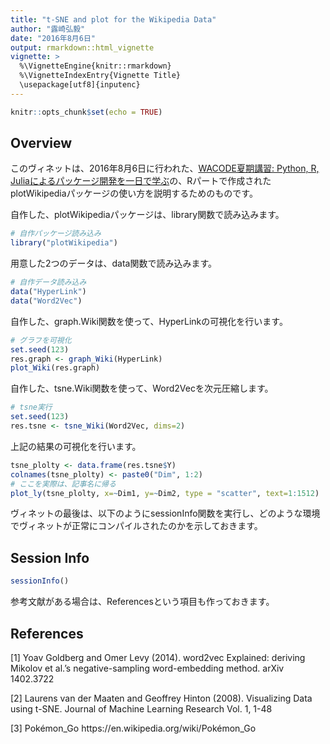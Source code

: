 ```yaml
---
title: "t-SNE and plot for the Wikipedia Data"
author: "露崎弘毅"
date: "2016年8月6日"
output: rmarkdown::html_vignette
vignette: >
  %\VignetteEngine{knitr::rmarkdown}
  %\VignetteIndexEntry{Vignette Title}
  \usepackage[utf8]{inputenc}
---
```


```r
knitr::opts_chunk$set(echo = TRUE)
```

## Overview

このヴィネットは、2016年8月6日に行われた、[WACODE夏期講習: Python, R, Juliaによるパッケージ開発を一日で学ぶ](https://atnd.org/events/79769)の、Rパートで作成されたplotWikipediaパッケージの使い方を説明するためのものです。

自作した、plotWikipediaパッケージは、library関数で読み込みます。
```r
# 自作パッケージ読み込み
library("plotWikipedia")
```

用意した2つのデータは、data関数で読み込みます。
```r
# 自作データ読み込み
data("HyperLink")
data("Word2Vec")
```


自作した、graph.Wiki関数を使って、HyperLinkの可視化を行います。
```r
# グラフを可視化
set.seed(123)
res.graph <- graph_Wiki(HyperLink)
plot_Wiki(res.graph)
```


自作した、tsne.Wiki関数を使って、Word2Vecを次元圧縮します。
```r
# tsne実行
set.seed(123)
res.tsne <- tsne_Wiki(Word2Vec, dims=2)
```

上記の結果の可視化を行います。
```r
tsne_plolty <- data.frame(res.tsne$Y)
colnames(tsne_plolty) <- paste0("Dim", 1:2)
# ここを実際は、記事名に帰る
plot_ly(tsne_plolty, x=~Dim1, y=~Dim2, type = "scatter", text=1:1512)
```


ヴィネットの最後は、以下のようにsessionInfo関数を実行し、どのような環境でヴィネットが正常にコンパイルされたのかを示しておきます。

## Session Info
```r
sessionInfo()
```


参考文献がある場合は、Referencesという項目も作っておきます。

## References

[1] Yoav Goldberg and Omer Levy (2014). word2vec Explained: deriving Mikolov et al.'s negative-sampling word-embedding method. arXiv 1402.3722

[2] Laurens van der Maaten and Geoffrey Hinton (2008). Visualizing Data using t-SNE. Journal of Machine Learning Research Vol. 1, 1-48

[3] Pokémon_Go
https://en.wikipedia.org/wiki/Pokémon_Go